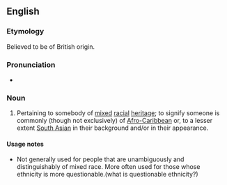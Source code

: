 {{also|touch of the tarbrush}}
==English==

===Etymology===
Believed to be of British origin.

===Pronunciation===
* {{audio|en|En-au-touch of the tar brush.ogg|Audio (AU)}}

===Noun===
{{en-noun|?|head=[[touch]] of the [[tar]] [[brush]]}}

# {{lb|en|idiomatic}} Pertaining to somebody of [[mixed]] [[racial]] [[heritage]]; to signify someone is commonly (though not exclusively) of [[Afro-Caribbean]] or, to a lesser extent [[South Asian]] in their background and/or in their appearance.

====Usage notes====
* Not generally used for people that are unambiguously and distinguishably of mixed race. More often used for those whose ethnicity is more questionable.(what is questionable ethnicity?)